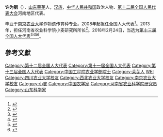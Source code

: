 {{Infobox Officeholder
|name=许为钢
|honorific-suffix=
|caption=
|office={{Flagicon|PRC}}第[[第十二届全国人民代表大会常务委员会|十二、]] [[第十三届全国人民代表大会常务委员会|十三届全国人民代表大会常务委员会]]委员
|term_start=2013年3月
|office1={{Flagicon|PRC}}第十二、十三届[[全国人民代表大会农业与农村委员会|全国人民代表大会农业与农村委员会]]委员
|term_start1=2013年3月
|1blankname1=主任
|1namedata1=[[陈建国|陈建国]]{{to}}[[陈锡文|陈锡文]]
|birth_date={{Birth year and age|1958|10}}
|death_date=
|death_place=
|nationality={{PRC}}
|native place = [[山东|山东]][[莱芜|莱芜]]
|party=[[无党派|无党派]]
|relations=
|occupation=[[政治家|政治家]]
|footnotes=
}}
'''许为钢'''（{{bd|1958年||}}），[[山东|山东]][[莱芜|莱芜]]人，[[汉族|汉族]]，[[中华人民共和国|中华人民共和国]]政治人物、[[第十二届全国人民代表大会|第十二届全国人民代表大会]]河南地区代表。

毕业于[[南京农业大学|南京农业大学]]作物遗传育种专业。2008年起担任全国人大代表<ref>{{cite news|title=全国人大代表信息-许为钢|url=http://210.82.31.1:8084/delegate/viewDelegate.action?dbid=111428|accessdate=2013-04-05|newspaper=全国人大网|archive-url=https://web.archive.org/web/20140502000633/http://www.npc.gov.cn/delegate/viewDelegate.action?dbid=111428|archive-date=2014-05-02|dead-url=yes}}</ref>。2013年，担任河南省农业科学院小麦研究所所长<ref>{{cite news|title=全国人大代表信息-许为钢|url=http://210.82.31.1:8084/delegate/viewDelegate.action?dbid=121404|accessdate=2013-04-05|newspaper=全国人大网|archive-url=https://web.archive.org/web/20130713103831/http://www.npc.gov.cn/delegate/viewDelegate.action?dbid=121404|archive-date=2013-07-13|dead-url=yes}}</ref>。2018年2月24日，当选为[[第十三届全国人大代表|第十三届全国人大代表]]<ref>{{Cite web|title=（受权发布）中华人民共和国第十三届全国人民代表大会代表名单-中新网|url=http://www.chinanews.com/gn/2018/02-25/8453959.shtml|accessdate=2021-02-19|work=[[中国新闻网|中国新闻网]]|archive-date=2018-02-27|archive-url=https://web.archive.org/web/20180227031724/http://www.chinanews.com/gn/2018/02-25/8453959.shtml|dead-url=no}}</ref><ref>{{cite web | title=中华人民共和国第十三届全国人民代表大会代表名单 | website=[[光明网_(中国)|光明网]] | date=2018-02-25 | url=https://news.gmw.cn/2018-02/25/content_27792557.htm | language=zh | access-date=2021-02-19}}</ref><ref>{{cite web | title=第十三届全国人民代表大会代表名单（2980名） | website=[[澎湃新闻|澎湃新闻]]-The Paper | url=https://www.thepaper.cn/newsDetail_forward_2008905 | language=zh | access-date=2021-02-19 | archive-date=2018-03-23 | archive-url=https://web.archive.org/web/20180323190049/https://www.thepaper.cn/newsDetail_forward_2008905 | dead-url=no }}</ref><ref>{{cite web | title=中华人民共和国第十三届全国人民代表大会代表名单 | website=[[中国网|中国网]] | date=2018-02-25 | url=http://news.china.com.cn/2018-02/25/content_50599587.htm | language=zh | access-date=2021-02-19 | archive-date=2021-02-21 | archive-url=https://web.archive.org/web/20210221201146/http://news.china.com.cn/2018-02/25/content_50599587.htm | dead-url=no }}</ref>。

==參考文獻==
{{reflist}}
{{中国工程院农业学部院士}}
[[Category:第十二届全国人大代表|Category:第十二届全国人大代表]]
[[Category:第十一届全国人大代表|Category:第十一届全国人大代表]]
[[Category:第十三届全国人大代表|Category:第十三届全国人大代表]]
[[Category:中国工程院农业学部院士|Category:中国工程院农业学部院士]]
[[Category:莱芜人|Category:莱芜人]]
[[Category:许姓|WEI]]
[[Category:四川农业大学校友|Category:四川农业大学校友]]
[[Category:西北农业大学校友|Category:西北农业大学校友]]
[[Category:南京农业大学校友|Category:南京农业大学校友]]
[[Category:小麥|Category:小麥]]
[[Category:中国农学家|Category:中国农学家]]
[[Category:河南省农业科学院研究员|Category:河南省农业科学院研究员]]
[[Category:山东科学家|Category:山东科学家]]

{{中国政治人物小作品}}
